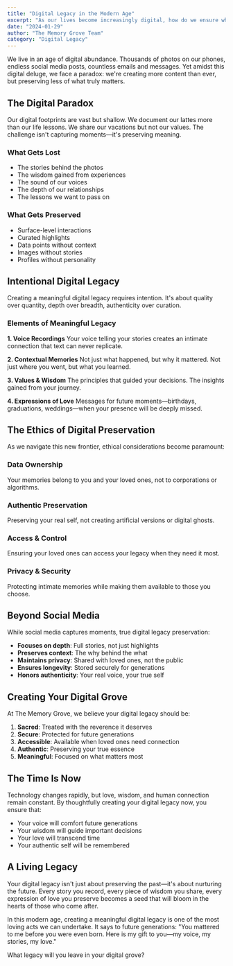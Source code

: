 ```yaml
---
title: "Digital Legacy in the Modern Age"
excerpt: "As our lives become increasingly digital, how do we ensure what matters most—our love, wisdom, and authentic selves—is preserved for future generations?"
date: "2024-01-29"
author: "The Memory Grove Team"
category: "Digital Legacy"
---
```


We live in an age of digital abundance. Thousands of photos on our phones, endless social media posts, countless emails and messages. Yet amidst this digital deluge, we face a paradox: we're creating more content than ever, but preserving less of what truly matters.

## The Digital Paradox

Our digital footprints are vast but shallow. We document our lattes more than our life lessons. We share our vacations but not our values. The challenge isn't capturing moments—it's preserving meaning.

### What Gets Lost
- The stories behind the photos
- The wisdom gained from experiences
- The sound of our voices
- The depth of our relationships
- The lessons we want to pass on

### What Gets Preserved
- Surface-level interactions
- Curated highlights
- Data points without context
- Images without stories
- Profiles without personality

## Intentional Digital Legacy

Creating a meaningful digital legacy requires intention. It's about quality over quantity, depth over breadth, authenticity over curation.

### Elements of Meaningful Legacy

**1. Voice Recordings**
Your voice telling your stories creates an intimate connection that text can never replicate.

**2. Contextual Memories**
Not just what happened, but why it mattered. Not just where you went, but what you learned.

**3. Values & Wisdom**
The principles that guided your decisions. The insights gained from your journey.

**4. Expressions of Love**
Messages for future moments—birthdays, graduations, weddings—when your presence will be deeply missed.

## The Ethics of Digital Preservation

As we navigate this new frontier, ethical considerations become paramount:

### Data Ownership
Your memories belong to you and your loved ones, not to corporations or algorithms.

### Authentic Preservation
Preserving your real self, not creating artificial versions or digital ghosts.

### Access & Control
Ensuring your loved ones can access your legacy when they need it most.

### Privacy & Security
Protecting intimate memories while making them available to those you choose.

## Beyond Social Media

While social media captures moments, true digital legacy preservation:

- **Focuses on depth**: Full stories, not just highlights
- **Preserves context**: The why behind the what
- **Maintains privacy**: Shared with loved ones, not the public
- **Ensures longevity**: Stored securely for generations
- **Honors authenticity**: Your real voice, your true self

## Creating Your Digital Grove

At The Memory Grove, we believe your digital legacy should be:

1. **Sacred**: Treated with the reverence it deserves
2. **Secure**: Protected for future generations
3. **Accessible**: Available when loved ones need connection
4. **Authentic**: Preserving your true essence
5. **Meaningful**: Focused on what matters most

## The Time Is Now

Technology changes rapidly, but love, wisdom, and human connection remain constant. By thoughtfully creating your digital legacy now, you ensure that:

- Your voice will comfort future generations
- Your wisdom will guide important decisions
- Your love will transcend time
- Your authentic self will be remembered

## A Living Legacy

Your digital legacy isn't just about preserving the past—it's about nurturing the future. Every story you record, every piece of wisdom you share, every expression of love you preserve becomes a seed that will bloom in the hearts of those who come after.

In this modern age, creating a meaningful digital legacy is one of the most loving acts we can undertake. It says to future generations: "You mattered to me before you were even born. Here is my gift to you—my voice, my stories, my love."

What legacy will you leave in your digital grove?